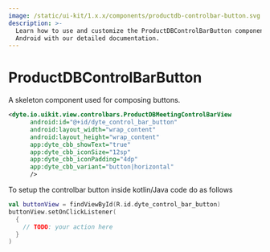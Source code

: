 ```yaml
---
image: /static/ui-kit/1.x.x/components/productdb-controlbar-button.svg
description: >-
  Learn how to use and customize the ProductDBControlBarButton component in ProductDB's
  Android with our detailed documentation.
---
```


# ProductDBControlBarButton

A skeleton component used for composing buttons.

```xml
<dyte.io.uikit.view.controlbars.ProductDBMeetingControlBarView
      android:id="@+id/dyte_control_bar_button"
      android:layout_width="wrap_content"
      android:layout_height="wrap_content"
      app:dyte_cbb_showText="true"
      app:dyte_cbb_iconSize="12sp"
      app:dyte_cbb_iconPadding="4dp"
      app:dyte_cbb_variant="button|horizontal"
      />
```

To setup the controlbar button inside kotlin/Java code do as follows

```kotlin
val buttonView = findViewById(R.id.dyte_control_bar_button)
buttonView.setOnClickListener(
  {
    // TODO: your action here
  }
)
```

<head>
  <title>Android ProductDBControlBarButton</title>
</head>
